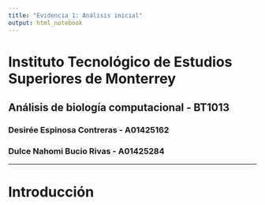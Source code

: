 ```yaml
---
title: "Evidencia 1: Análisis inicial"
output: html_notebook
---
```

# Instituto Tecnológico de Estudios Superiores de Monterrey  
## Análisis de biología computacional - BT1013  
### Desirée Espinosa Contreras - A01425162  
### Dulce Nahomi Bucio Rivas - A01425284  

---
# Introducción
